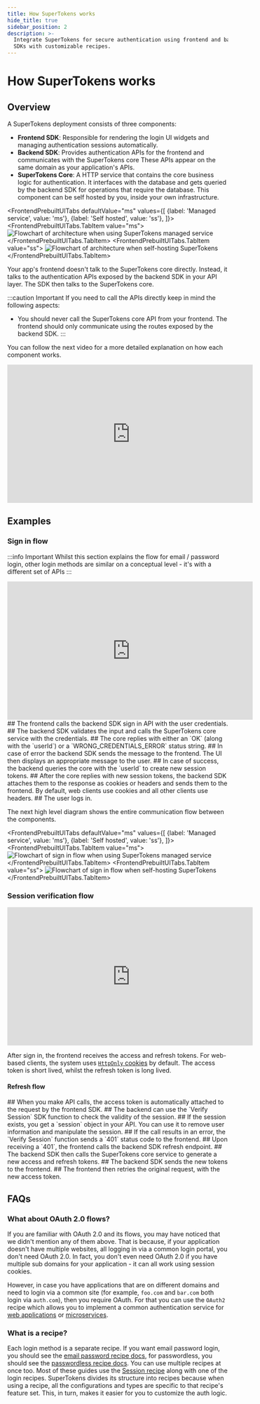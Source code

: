 ```yaml
---
title: How SuperTokens works
hide_title: true
sidebar_position: 2
description: >-
  Integrate SuperTokens for secure authentication using frontend and backend
  SDKs with customizable recipes.
---
```



# How SuperTokens works

## Overview

A SuperTokens deployment consists of three components:
- **Frontend SDK**: Responsible for rendering the login UI widgets and managing authentication sessions automatically.
- **Backend SDK**: Provides authentication APIs for the frontend and communicates with the SuperTokens core
These APIs appear on the same domain as your application's APIs.
- **SuperTokens Core**: A HTTP service that contains the core business logic for authentication.
It interfaces with the database and gets queried by the backend SDK for operations that require the database.
This component can be self hosted by you, inside your own infrastructure.


<FrontendPrebuiltUITabs
defaultValue="ms"
values={[
{label: 'Managed service', value: 'ms'},
{label: 'Self hosted', value: 'ss'},
]}>
<FrontendPrebuiltUITabs.TabItem value="ms">
<img src="/img/architecture/managed_service_generic.png" alt="Flowchart of architecture when using SuperTokens managed service" />
</FrontendPrebuiltUITabs.TabItem>
<FrontendPrebuiltUITabs.TabItem value="ss">
<img src="/img/architecture/self_hosted_generic.png" alt="Flowchart of architecture when self-hosting SuperTokens" />
</FrontendPrebuiltUITabs.TabItem>
</FrontendPrebuiltUITabs>


Your app's frontend doesn't talk to the SuperTokens core directly.
Instead, it talks to the authentication APIs exposed by the backend SDK in your API layer.
The SDK then talks to the SuperTokens core.

:::caution Important
If you need to call the APIs directly keep in mind the following aspects:
- You should never call the SuperTokens core API from your frontend. 
  The frontend should only communicate using the routes exposed by the backend SDK.
:::



You can follow the next video for a more detailed explanation on how each component works.

<Box witdh="100" align="center">
<iframe width="560" height="315" src="https://www.youtube.com/embed/lUjAx75hF8I" title="YouTube video player" frameborder="0" allow="accelerometer; autoplay; clipboard-write; encrypted-media; gyroscope; picture-in-picture" allowfullscreen="true"></iframe>
</Box>


## Examples

### Sign in flow 


:::info Important
Whilst this section explains the flow for email / password login, other login methods are similar on a conceptual level - it's with a different set of APIs
:::

<Box witdh="100" align="center">
<iframe width="560" height="315" src="https://www.youtube.com/embed/dCM8s25eaQA" title="YouTube video player" frameborder="0" allow="accelerometer; autoplay; clipboard-write; encrypted-media; gyroscope; picture-in-picture" allowfullscreen></iframe>
</Box>

<Steps>
  ## The frontend calls the backend SDK sign in API with the user credentials.
  ## The backend SDK validates the input and calls the SuperTokens core service with the credentials.
  ## The core replies with either an `OK` (along with the `userId`) or a `WRONG_CREDENTIALS_ERROR` status string.
  ## In case of error the backend SDK sends the message to the frontend. The UI then displays an appropriate message to the user.
  ## In case of success, the backend queries the core with the `userId` to create new session tokens.
  ## After the core replies with new session tokens, the backend SDK attaches them to the response as cookies or headers and sends them to the frontend.
  By default, web clients use cookies and all other clients use headers.
  ## The user logs in.
</Steps>

The next high level diagram shows the entire communication flow between the components.

<FrontendPrebuiltUITabs
defaultValue="ms"
values={[
{label: 'Managed service', value: 'ms'},
{label: 'Self hosted', value: 'ss'},
]}>
<FrontendPrebuiltUITabs.TabItem value="ms">
<img src="/img/architecture/managed_service.png" alt="Flowchart of sign in flow when using SuperTokens managed service" />
</FrontendPrebuiltUITabs.TabItem>
<FrontendPrebuiltUITabs.TabItem value="ss">
<img src="/img/architecture/self_hosted.png" alt="Flowchart of sign in flow when self-hosting SuperTokens" />
</FrontendPrebuiltUITabs.TabItem>
</FrontendPrebuiltUITabs>

### Session verification flow

<Box witdh="100" align="center">
<iframe width="560" height="315" src="https://www.youtube.com/embed/Ld3CYsXb6Fk" title="YouTube video player" frameborder="0" allow="accelerometer; autoplay; clipboard-write; encrypted-media; gyroscope; picture-in-picture" allowfullscreen></iframe>
</Box>

After sign in, the frontend receives the access and refresh tokens.
For web-based clients, the system uses [`HttpOnly` cookies](https://owasp.org/www-community/HttpOnly) by default.
The access token is short lived, whilst the refresh token is long lived. 


#### Refresh flow

<Steps>
## When you make API calls, the access token is automatically attached to the request by the frontend SDK.
## The backend can use the `Verify Session` SDK function to check the validity of the session.
## If the session exists, you get a `session` object in your API. You can use it to remove user information and manipulate the session.
## If the call results in an error, the `Verify Session` function sends a `401` status code to the frontend.
## Upon receiving a `401`, the frontend calls the backend SDK refresh endpoint. 
## The backend SDK then calls the SuperTokens core service to generate a new access and refresh tokens.
## The backend SDK sends the new tokens to the frontend.
## The frontend then retries the original request, with the new access token.
</Steps>


## FAQs

### What about OAuth 2.0 flows?

If you are familiar with OAuth 2.0 and its flows, you may have noticed that we didn't mention any of them above.
That is because, if your application doesn't have multiple websites, all logging in via a common login portal, you don't need OAuth 2.0.
In fact, you don't even need OAuth 2.0 if you have multiple sub domains for your application - it can all work using session cookies.

However, in case you have applications that are on different domains and need to login via a common site (for example, `foo.com` and `bar.com` both login via `auth.com`), then you require OAuth.
For that you can use the `OAuth2` recipe which allows you to implement a common authentication service for [web applications](/docs/authentication/unified-login/introduction) or [microservices](/docs/authentication/m2m/introduction). 

### What is a recipe?

Each login method is a separate recipe. If you want email password login, you should see the [email password recipe docs](/docs/authentication/email-password/introduction), for passwordless, you should see the [passwordless recipe docs](/docs/authentication/passwordless/introduction).
You can use multiple recipes at once too. Most of these guides use the [Session recipe](/docs/post-authentication/session-management/introduction) along with one of the login recipes. 
SuperTokens divides its structure into recipes because when using a recipe, all the configurations and types are specific to that recipe's feature set. This, in turn, makes it easier for you to customize the auth logic.

